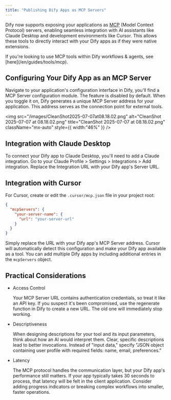 ```yaml
---
title: "Publishing Dify Apps as MCP Servers"
---
```


Dify now supports exposing your applications as [MCP](https://modelcontextprotocol.io/introduction) (Model Context Protocol) servers, enabling seamless integration with AI assistants like Claude Desktop and development environments like Cursor. This allows these tools to directly interact with your Dify apps as if they were native extensions.

<Note>
  If you're looking to use MCP tools within Dify workflows & agents, see [here](/en/guides/tools/mcp).
</Note>

## Configuring Your Dify App as an MCP Server

Navigate to your application's configuration interface in Dify, you'll find a MCP Server configuration module. The feature is disabled by default. When you toggle it on, Dify generates a unique MCP Server address for your application. This address serves as the connection point for external tools.

<img
  src="/images/CleanShot2025-07-07at08.18.02.png"
  alt="CleanShot 2025-07-07 at 08.18.02.png"
  title="CleanShot 2025-07-07 at 08.18.02.png"
  className="mx-auto"
  style={{ width:"46%" }}
/>

## Integration with Claude Desktop

To connect your Dify app to Claude Desktop, you'll need to add a Claude integration. Go to your Claude Profile \> Settings \> Integrations \> Add integration. Replace the Integration URL with your Dify app's Server URL.

## Integration with Cursor

For Cursor, create or edit the `.cursor/mcp.json` file in your project root:

```json
{
  "mcpServers": {
    "your-server-name": {
      "url": "your-server-url"
    }
  }
}
```

Simply replace the URL with your Dify app's MCP Server address. Cursor will automatically detect this configuration and make your Dify app available as a tool. You can add multiple Dify apps by including additional entries in the `mcpServers` object.

## Practical Considerations

- Access Control

  Your MCP Server URL contains authentication credentials, so treat it like an API key. If you suspect it's been compromised, use the regenerate function in Dify to create a new URL. The old one will immediately stop working.
- Descriptiveness

  When designing descriptions for your tool and its input parameters, think about how an AI would interpret them. Clear, specific descriptions lead to better invocations. Instead of "input data," specify "JSON object containing user profile with required fields: name, email, preferences."
- Latency

  The MCP protocol handles the communication layer, but your Dify app's performance still matters. If your app typically takes 30 seconds to process, that latency will be felt in the client application. Consider adding progress indicators or breaking complex workflows into smaller, faster operations.